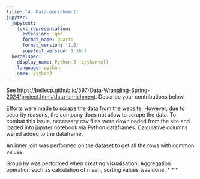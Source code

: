 ```yaml
---
title: '4: Data enrichment'
jupyter:
  jupytext:
    text_representation:
      extension: .qmd
      format_name: quarto
      format_version: '1.0'
      jupytext_version: 1.16.1
  kernelspec:
    display_name: Python 3 (ipykernel)
    language: python
    name: python3
---
```


See <https://bellecp.github.io/597-Data-Wrangling-Spring-2024/project.html#data-enrichment>.
Describe your contributions below.

Efforts were made to scrape the data from the website. However, due to security reasons, the company does not allow to scrape the data. To combat this issue, necessary csv files were downloaded from the site and loaded into jupyter notebook via Python dataframes. Calculative columns wered added to the dataframe.

An inner join was performed on the dataset to get all the rows with common values.

Group by was performed when creating visualisation.
Aggregation operation such as calculation of mean, sorting values was done.
* * *

